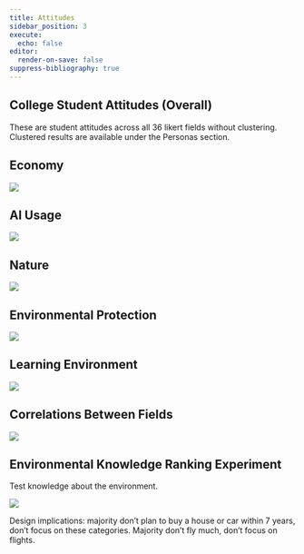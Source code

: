 ```yaml
---
title: Attitudes
sidebar_position: 3
execute:
  echo: false
editor:
  render-on-save: false
suppress-bibliography: true
---
```





## College Student Attitudes (Overall)

These are student attitudes across all 36 likert fields without
clustering. Clustered results are available under the Personas section.

## Economy

![](attitudes_files/figure-markdown_strict/cell-3-output-1.png)

## AI Usage

![](attitudes_files/figure-markdown_strict/cell-4-output-1.png)

## Nature

![](attitudes_files/figure-markdown_strict/cell-5-output-1.png)

## Environmental Protection

![](attitudes_files/figure-markdown_strict/cell-6-output-1.png)

## Learning Environment

![](attitudes_files/figure-markdown_strict/cell-7-output-1.png)

## Correlations Between Fields

![](attitudes_files/figure-markdown_strict/cell-8-output-1.png)

## Environmental Knowledge Ranking Experiment

Test knowledge about the environment.

![](attitudes_files/figure-markdown_strict/cell-9-output-1.png)

Design implications: majority don’t plan to buy a house or car within 7
years, don’t focus on these categories. Majority don’t fly much, don’t
focus on flights.
